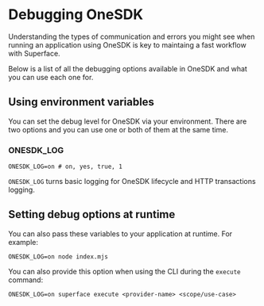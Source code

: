 # Debugging OneSDK

Understanding the types of communication and errors you might see when running an application using OneSDK is key to maintaing a fast workflow with Superface.

Below is a list of all the debugging options available in OneSDK and what you can use each one for.

## Using environment variables

You can set the debug level for OneSDK via your environment. There are two options and you can use one or both of them at the same time.

### ONESDK_LOG

```shell
ONESDK_LOG=on # on, yes, true, 1
```

`ONESDK_LOG` turns basic logging for OneSDK lifecycle and HTTP transactions logging.

## Setting debug options at runtime

You can also pass these variables to your application at runtime. For example:

```shell
ONESDK_LOG=on node index.mjs
```

You can also provide this option when using the CLI during the `execute` command:

```shell
ONESDK_LOG=on superface execute <provider-name> <scope/use-case>
```
